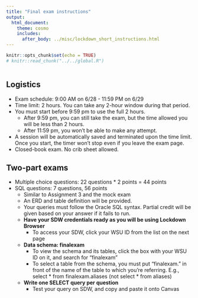 ```yaml
---
title: "Final exam instructions"
output: 
  html_document: 
    theme: cosmo
    includes:
      after_body: ../misc/lockdown_short_instructions.html
---
```


```r
knitr::opts_chunk$set(echo = TRUE)
# knitr::read_chunk("../../global.R")
```
```r
```

## Logistics
- Exam schedule: 9:00 AM on 6/28 - 11:59 PM on 6/29
- Time limit: 2 hours. You can take any 2-hour window during that period.
- You must start before 9:59 pm to use the full 2 hours.
  - After 9:59 pm, you can still take the exam, but the time allowed you will be less than 2 hours.
  - After 11:59 pm, you won't be able to make any attempt.
- A session will be automatically saved and terminated upon the time limit. Once you start, the timer won't stop even if you leave the exam page.
- Closed-book exam. No crib sheet allowed.

## Two-part exams
- Multiple choice questions: 22 questions * 2 points = 44 points
- SQL questions: 7 questions, 56 points
  - Similar to Assignment 3 and the mock exam
  - An ERD and table definition will be provided. 
  - Your queries must follow the Oracle SQL syntax. Partial credit will be given based on your answer if it fails to run.
  - **Have your SDW credentials ready as you will be using Lockdown Browser**
    - To access your SDW, click your WSU ID from the list on the next page
  - **Data schema: finalexam**
    - To view the schema and its tables, click the box with your WSU ID on it, and search for "finalexam" 
    - To select a table from the schema, you must put "finalexam." in front of the name of the table to which you're referring. E.g., select * from finalexam.aliases (not select * from aliases)
  - **Write one SELECT query per question**
    - Test your query on SDW, and copy and paste it onto Canvas